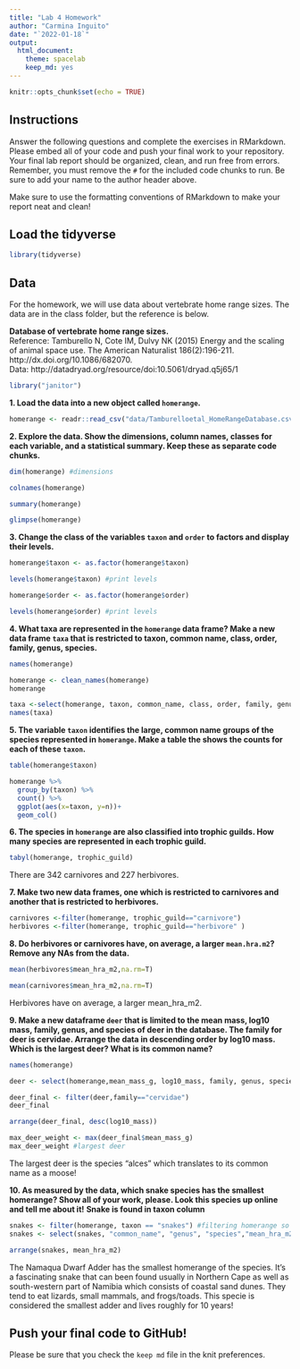 ```yaml
---
title: "Lab 4 Homework"
author: "Carmina Inguito"
date: "`2022-01-18`"
output:
  html_document: 
    theme: spacelab
    keep_md: yes
---
```


```r
knitr::opts_chunk$set(echo = TRUE)
```

## Instructions
Answer the following questions and complete the exercises in RMarkdown. Please embed all of your code and push your final work to your repository. Your final lab report should be organized, clean, and run free from errors. Remember, you must remove the `#` for the included code chunks to run. Be sure to add your name to the author header above.  

Make sure to use the formatting conventions of RMarkdown to make your report neat and clean!  

## Load the tidyverse
```r
library(tidyverse)
```

## Data
For the homework, we will use data about vertebrate home range sizes. The data are in the class folder, but the reference is below.  

**Database of vertebrate home range sizes.**  
Reference: Tamburello N, Cote IM, Dulvy NK (2015) Energy and the scaling of animal space use. The American Naturalist 186(2):196-211. http://dx.doi.org/10.1086/682070.  
Data: http://datadryad.org/resource/doi:10.5061/dryad.q5j65/1  

```r
library("janitor")
```


**1. Load the data into a new object called `homerange`.**
```r
homerange <- readr::read_csv("data/Tamburelloetal_HomeRangeDatabase.csv")
```

**2. Explore the data. Show the dimensions, column names, classes for each variable, and a statistical summary. Keep these as separate code chunks.**  
```r
dim(homerange) #dimensions
```
```r
colnames(homerange)
```

```r
summary(homerange)
```

```r
glimpse(homerange)
```

**3. Change the class of the variables `taxon` and `order` to factors and display their levels.**  

```r
homerange$taxon <- as.factor(homerange$taxon)
```

```r
levels(homerange$taxon) #print levels
```

```r
homerange$order <- as.factor(homerange$order)
```

```r
levels(homerange$order) #print levels
```

**4. What taxa are represented in the `homerange` data frame? Make a new data frame `taxa` that is restricted to taxon, common name, class, order, family, genus, species.**  

```r
names(homerange)
```

```r
homerange <- clean_names(homerange)
homerange
```

```r
taxa <-select(homerange, taxon, common_name, class, order, family, genus, species)
names(taxa)
```


**5. The variable `taxon` identifies the large, common name groups of the species represented in `homerange`. Make a table the shows the counts for each of these `taxon`.**  
```r
table(homerange$taxon)
```
```r
homerange %>% 
  group_by(taxon) %>% 
  count() %>% 
  ggplot(aes(x=taxon, y=n))+
  geom_col()
```


**6. The species in `homerange` are also classified into trophic guilds. How many species are represented in each trophic guild.**  

```r
tabyl(homerange, trophic_guild)
```

There are 342 carnivores and 227 herbivores.

**7. Make two new data frames, one which is restricted to carnivores and another that is restricted to herbivores.** 
```r
carnivores <-filter(homerange, trophic_guild=="carnivore")
herbivores <-filter(homerange, trophic_guild=="herbivore" )
```


**8. Do herbivores or carnivores have, on average, a larger `mean.hra.m2`? Remove any NAs from the data.**  
```r
mean(herbivores$mean_hra_m2,na.rm=T)
```

```r
mean(carnivores$mean_hra_m2,na.rm=T)
```
Herbivores have on average, a larger mean_hra_m2.

**9. Make a new dataframe `deer` that is limited to the mean mass, log10 mass, family, genus, and species of deer in the database. The family for deer is cervidae. Arrange the data in descending order by log10 mass. Which is the largest deer? What is its common name?**  
```r
names(homerange)
```

```r
deer <- select(homerange,mean_mass_g, log10_mass, family, genus, species)
```

```r
deer_final <- filter(deer,family=="cervidae")
deer_final
```


```r
arrange(deer_final, desc(log10_mass))
```

```r
max_deer_weight <- max(deer_final$mean_mass_g)
max_deer_weight #largest deer
```
The largest deer is the species "alces" which translates to its common name as a moose! 

**10. As measured by the data, which snake species has the smallest homerange? Show all of your work, please. Look this species up online and tell me about it!** **Snake is found in taxon column**    
```r
snakes <- filter(homerange, taxon == "snakes") #filtering homerange so that there's only snake data
snakes <- select(snakes, "common_name", "genus", "species","mean_hra_m2")
```

```r
arrange(snakes, mean_hra_m2)
```

The Namaqua Dwarf Adder has the smallest homerange of the species. It's a fascinating snake that can been found usually in Northern Cape as well as south-western part of Namibia which consists of coastal sand dunes. They tend to eat lizards, small mammals, and frogs/toads. This specie is considered the smallest adder and lives roughly for 10 years! 

## Push your final code to GitHub!
Please be sure that you check the `keep md` file in the knit preferences.   